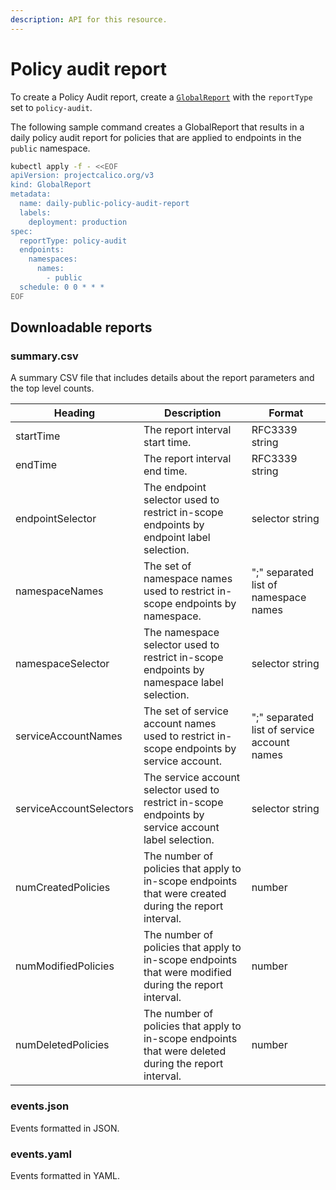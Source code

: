 ```yaml
---
description: API for this resource.
---
```


# Policy audit report

To create a Policy Audit report, create a [`GlobalReport`](../globalreport.mdx) with the `reportType`
set to `policy-audit`.

The following sample command creates a GlobalReport that results in a daily policy audit report for
policies that are applied to endpoints in the `public` namespace.

```bash
kubectl apply -f - <<EOF
apiVersion: projectcalico.org/v3
kind: GlobalReport
metadata:
  name: daily-public-policy-audit-report
  labels:
    deployment: production
spec:
  reportType: policy-audit
  endpoints:
    namespaces:
      names:
        - public
  schedule: 0 0 * * *
EOF
```

## Downloadable reports

### summary.csv

A summary CSV file that includes details about the report parameters and the top level counts.

| Heading                 | Description                                                                                            | Format                                      |
| ----------------------- | ------------------------------------------------------------------------------------------------------ | ------------------------------------------- |
| startTime               | The report interval start time.                                                                        | RFC3339 string                              |
| endTime                 | The report interval end time.                                                                          | RFC3339 string                              |
| endpointSelector        | The endpoint selector used to restrict in-scope endpoints by endpoint label selection.                 | selector string                             |
| namespaceNames          | The set of namespace names used to restrict in-scope endpoints by namespace.                           | ";" separated list of namespace names       |
| namespaceSelector       | The namespace selector used to restrict in-scope endpoints by namespace label selection.               | selector string                             |
| serviceAccountNames     | The set of service account names used to restrict in-scope endpoints by service account.               | ";" separated list of service account names |
| serviceAccountSelectors | The service account selector used to restrict in-scope endpoints by service account label selection.   | selector string                             |
| numCreatedPolicies      | The number of policies that apply to in-scope endpoints that were created during the report interval.  | number                                      |
| numModifiedPolicies     | The number of policies that apply to in-scope endpoints that were modified during the report interval. | number                                      |
| numDeletedPolicies      | The number of policies that apply to in-scope endpoints that were deleted during the report interval.  | number                                      |

### events.json

Events formatted in JSON.

### events.yaml

Events formatted in YAML.
